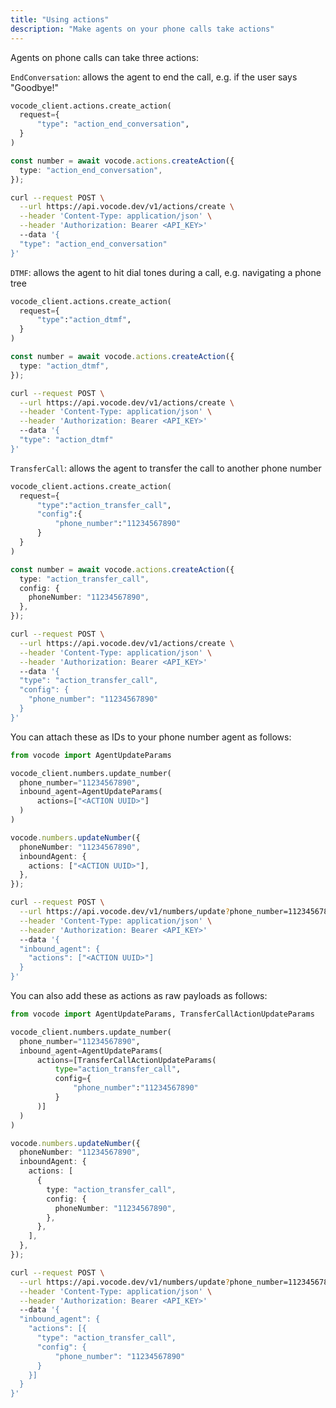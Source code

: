 ```yaml
---
title: "Using actions"
description: "Make agents on your phone calls take actions"
---
```


Agents on phone calls can take three actions:

`EndConversation`: allows the agent to end the call, e.g. if the user says "Goodbye!"

  <CodeGroup>

```python Python
vocode_client.actions.create_action(
  request={
      "type": "action_end_conversation",
  }
)
```

```typescript TypeScript
const number = await vocode.actions.createAction({
  type: "action_end_conversation",
});
```

```bash cURL
curl --request POST \
  --url https://api.vocode.dev/v1/actions/create \
  --header 'Content-Type: application/json' \
  --header 'Authorization: Bearer <API_KEY>'
  --data '{
  "type": "action_end_conversation"
}'
```

</CodeGroup>

`DTMF`: allows the agent to hit dial tones during a call, e.g. navigating a phone tree

  <CodeGroup>

```python Python
vocode_client.actions.create_action(
  request={
      "type":"action_dtmf",
  }
)
```

```typescript TypeScript
const number = await vocode.actions.createAction({
  type: "action_dtmf",
});
```

```bash cURL
curl --request POST \
  --url https://api.vocode.dev/v1/actions/create \
  --header 'Content-Type: application/json' \
  --header 'Authorization: Bearer <API_KEY>'
  --data '{
  "type": "action_dtmf"
}'
```

</CodeGroup>

`TransferCall`: allows the agent to transfer the call to another phone number

  <CodeGroup>

```python Python
vocode_client.actions.create_action(
  request={
      "type":"action_transfer_call",
      "config":{
          "phone_number":"11234567890"
      }
  }
)
```

```typescript TypeScript
const number = await vocode.actions.createAction({
  type: "action_transfer_call",
  config: {
    phoneNumber: "11234567890",
  },
});
```

```bash cURL
curl --request POST \
  --url https://api.vocode.dev/v1/actions/create \
  --header 'Content-Type: application/json' \
  --header 'Authorization: Bearer <API_KEY>'
  --data '{
  "type": "action_transfer_call",
  "config": {
    "phone_number": "11234567890"
  }
}'
```

</CodeGroup>

You can attach these as IDs to your phone number agent as follows:

  <CodeGroup>

```python Python
from vocode import AgentUpdateParams

vocode_client.numbers.update_number(
  phone_number="11234567890",
  inbound_agent=AgentUpdateParams(
      actions=["<ACTION UUID>"]
  )
)
```

```typescript TypeScript
vocode.numbers.updateNumber({
  phoneNumber: "11234567890",
  inboundAgent: {
    actions: ["<ACTION UUID>"],
  },
});
```

```bash cURL
curl --request POST \
  --url https://api.vocode.dev/v1/numbers/update?phone_number=11234567890 \
  --header 'Content-Type: application/json' \
  --header 'Authorization: Bearer <API_KEY>'
  --data '{
  "inbound_agent": {
    "actions": ["<ACTION UUID>"]
  }
}'
```

</CodeGroup>

You can also add these as actions as raw payloads as follows:

  <CodeGroup>

```python Python
from vocode import AgentUpdateParams, TransferCallActionUpdateParams

vocode_client.numbers.update_number(
  phone_number="11234567890",
  inbound_agent=AgentUpdateParams(
      actions=[TransferCallActionUpdateParams(
          type="action_transfer_call",
          config={
              "phone_number":"11234567890"
          }
      )]
  )
)
```

```typescript TypeScript
vocode.numbers.updateNumber({
  phoneNumber: "11234567890",
  inboundAgent: {
    actions: [
      {
        type: "action_transfer_call",
        config: {
          phoneNumber: "11234567890",
        },
      },
    ],
  },
});
```

```bash cURL
curl --request POST \
  --url https://api.vocode.dev/v1/numbers/update?phone_number=11234567890 \
  --header 'Content-Type: application/json' \
  --header 'Authorization: Bearer <API_KEY>'
  --data '{
  "inbound_agent": {
    "actions": [{
      "type": "action_transfer_call",
      "config": {
          "phone_number": "11234567890"
      }
    }]
  }
}'
```

</CodeGroup>
